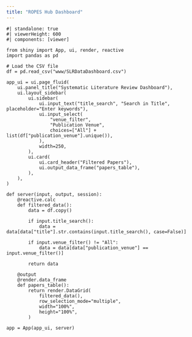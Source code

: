 ```yaml
---
title: "ROPES Hub Dashboard"
---
```


```shinylive-python
#| standalone: true
#| viewerHeight: 600
#| components: [viewer]

from shiny import App, ui, render, reactive
import pandas as pd

# Load the CSV file
df = pd.read_csv("www/SLRDataDashboard.csv")

app_ui = ui.page_fluid(
    ui.panel_title("Systematic Literature Review Dashboard"),
    ui.layout_sidebar(
        ui.sidebar(
            ui.input_text("title_search", "Search in Title", placeholder="Enter keywords"),
            ui.input_select(
                "venue_filter",
                "Publication Venue",
                choices=["All"] + list(df["publication_venue"].unique()),
            ),
            width=250,
        ),
        ui.card(
            ui.card_header("Filtered Papers"),
            ui.output_data_frame("papers_table"),
        ),
    ),
)

def server(input, output, session):
    @reactive.calc
    def filtered_data():
        data = df.copy()
        
        if input.title_search():
            data = data[data["title"].str.contains(input.title_search(), case=False)]
        
        if input.venue_filter() != "All":
            data = data[data["publication_venue"] == input.venue_filter()]
        
        return data

    @output
    @render.data_frame
    def papers_table():
        return render.DataGrid(
            filtered_data(),
            row_selection_mode="multiple",
            width="100%",
            height="100%",
        )

app = App(app_ui, server)
```